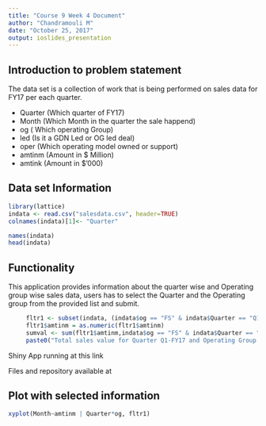 ```yaml
---
title: "Course 9 Week 4 Document"
author: "Chandramouli M"
date: "October 25, 2017"
output: ioslides_presentation
---
```


## Introduction to problem statement

The data set is a collection of work that is being performed on sales data for FY17 per each quarter.

- Quarter (Which quarter of FY17)
- Month (Which Month in the quarter the sale happend)
- og ( Which operating Group)
- led (Is it a GDN Led or OG led deal)
- oper (Which operating model owned or support)
- amtinm (Amount in $ Million)
- amtink (Amount in $'000)

## Data set Information

```r
library(lattice)
indata <- read.csv("salesdata.csv", header=TRUE)
colnames(indata)[1]<- "Quarter"

names(indata)
head(indata)
```
## Functionality

This application provides information about the quarter wise and Operating group wise sales data, users has to select the Quarter and the Operating group from the provided list and submit.



```r
     fltr1 <- subset(indata, (indata$og == "FS" & indata$Quarter == "Q1-FY17"))
     fltr1$amtinm = as.numeric(fltr1$amtinm)
     sumval <- sum(fltr1$amtinm,indata$og == "FS" & indata$Quarter == "Q1-FY17")
     paste0("Total sales value for Quarter Q1-FY17 and Operating Group FS is ",sumval, "Million USD")
```
Shiny App running at this link


Files and repository available at




## Plot with selected information

```r
xyplot(Month~amtinm | Quarter*og, fltr1)
```

